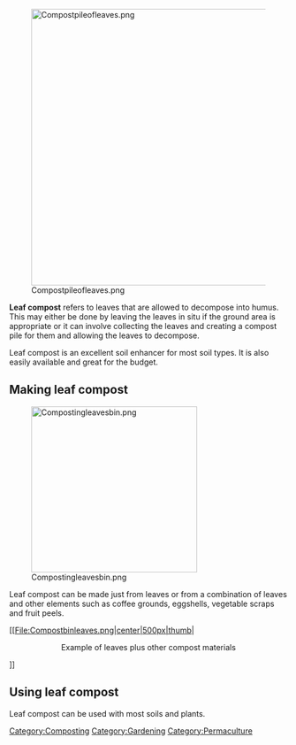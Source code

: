 [[File:Compostpileofleaves.png|center|500px]]

'''Leaf compost''' refers to leaves that are allowed to decompose into humus. This may either be done by leaving the leaves in situ if the ground area is appropriate or it can involve collecting the leaves and creating a compost pile for them and allowing the leaves to decompose.

Leaf compost is an excellent soil enhancer for most soil types. It is also easily available and great for the budget.

== Making leaf compost ==

[[File:Compostingleavesbin.png|center|300px]]

Leaf compost can be made just from leaves or from a combination of leaves and other elements such as coffee grounds, eggshells, vegetable scraps and fruit peels.

[[File:Compostbinleaves.png|center|500px|thumb|<center>Example of leaves plus other compost materials</center>]]

== Using leaf compost ==

Leaf compost can be used with most soils and plants.


{{stub}}


[[Category:Composting]]
[[Category:Gardening]]
[[Category:Permaculture]]